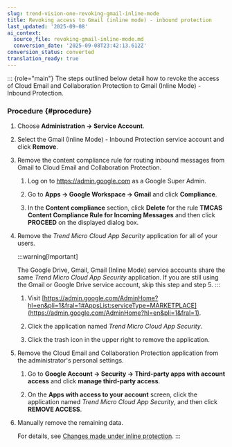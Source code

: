 ```yaml
---
slug: trend-vision-one-revoking-gmail-inline-mode
title: Revoking access to Gmail (inline mode) - inbound protection
last_updated: '2025-09-08'
ai_context:
  source_file: revoking-gmail-inline-mode.md
  conversion_date: '2025-09-08T23:42:13.612Z'
conversion_status: converted
translation_ready: true
---
```


::: {role="main"}
The steps outlined below detail how to revoke the access of Cloud Email and Collaboration Protection to Gmail (Inline Mode) - Inbound Protection.

### Procedure {#procedure}

1.  Choose **Administration → Service Account**.

2.  Select the Gmail (Inline Mode) - Inbound Protection service account and click **Remove**.

3.  Remove the content compliance rule for routing inbound messages from Gmail to Cloud Email and Collaboration Protection.

    1.  Log on to <https://admin.google.com> as a Google Super Admin.

    2.  Go to **Apps → Google Workspace → Gmail** and click **Compliance**.

    3.  In the **Content compliance** section, click **Delete** for the rule **TMCAS Content Compliance Rule for Incoming Messages** and then click **PROCEED** on the displayed dialog box.

4.  Remove the *Trend Micro Cloud App Security* application for all of your users.

    :::warning[Important]

    The Google Drive, Gmail, Gmail (Inline Mode) service accounts share the same *Trend Micro Cloud App Security* application. If you are still using the Gmail or Google Drive service account, skip this step and step 5.
    :::

    1.  Visit [https://admin.google.com/AdminHome?hl=en&pli=1&fral=1#AppsList:serviceType=MARKETPLACE](https://admin.google.com/AdminHome?hl=en&pli=1&fral=1).

    2.  Click the application named *Trend Micro Cloud App Security*.

    3.  Click the trash icon in the upper right to remove the application.

5.  Remove the Cloud Email and Collaboration Protection application from the administrator's personal settings.

    1.  Go to **Google Account → Security → Third-party apps with account access** and click **manage third-party access**.

    2.  On the **Apps with access to your account** screen, click the application named *Trend Micro Cloud App Security*, and then click **REMOVE ACCESS**.

6.  Manually remove the remaining data.

    For details, see [Changes made under inline protection](changes-inline-protection.mdx).
:::
